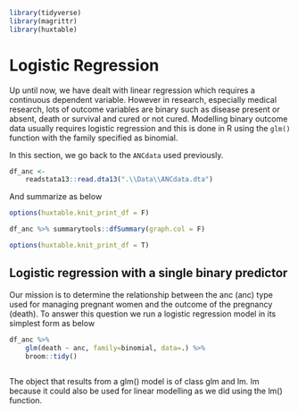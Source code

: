 ```r
library(tidyverse)
library(magrittr)
library(huxtable)
```

# Logistic Regression

Up until now, we have dealt with linear regression which requires a continuous 
dependent variable. However in research, especially medical research, lots of 
outcome variables are binary such as disease present or absent, death or 
survival and cured or not cured. Modelling binary outcome data usually requires 
logistic regression and this is done in R using the `glm()` function with the 
family specified as binomial.

In this section, we go back to the `ANCdata` used previously.

```r
df_anc <- 
    readstata13::read.dta13(".\\Data\\ANCdata.dta")
```

And summarize as below

```r
options(huxtable.knit_print_df = F)
```

```r
df_anc %>% summarytools::dfSummary(graph.col = F)
```

```r
options(huxtable.knit_print_df = T)
```

## Logistic regression with a single binary predictor
Our mission is to determine the relationship between the anc (anc) type used for 
managing pregnant women and the outcome of the pregnancy (death). To answer this 
question we run a logistic regression model in its simplest form as below

```r
df_anc %>% 
    glm(death ~ anc, family=binomial, data=.) %>% 
    broom::tidy()
    
```


The object that results from a glm() model is of class glm and lm. lm because it could also
be used for linear modelling as we did using the lm() function.

